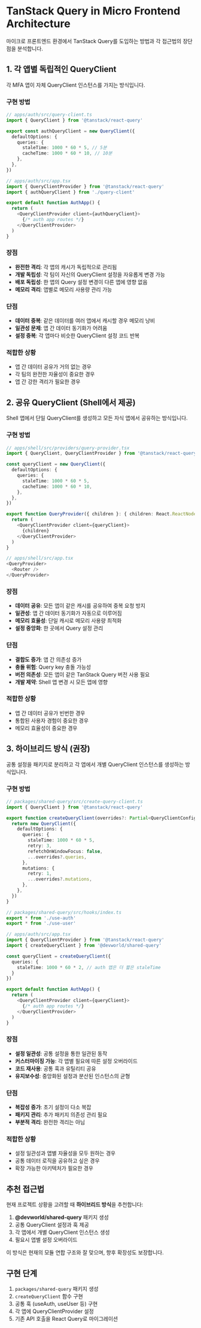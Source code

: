 # TanStack Query in Micro Frontend Architecture

마이크로 프론트엔드 환경에서 TanStack Query를 도입하는 방법과 각 접근법의 장단점을 분석합니다.

## 1. 각 앱별 독립적인 QueryClient

각 MFA 앱이 자체 QueryClient 인스턴스를 가지는 방식입니다.

### 구현 방법

```typescript
// apps/auth/src/query-client.ts
import { QueryClient } from '@tanstack/react-query'

export const authQueryClient = new QueryClient({
  defaultOptions: {
    queries: {
      staleTime: 1000 * 60 * 5, // 5분
      cacheTime: 1000 * 60 * 10, // 10분
    },
  },
})

// apps/auth/src/app.tsx  
import { QueryClientProvider } from '@tanstack/react-query'
import { authQueryClient } from './query-client'

export default function AuthApp() {
  return (
    <QueryClientProvider client={authQueryClient}>
      {/* auth app routes */}
    </QueryClientProvider>
  )
}
```

### 장점
- **완전한 격리**: 각 앱의 캐시가 독립적으로 관리됨
- **개발 독립성**: 각 팀이 자신의 QueryClient 설정을 자유롭게 변경 가능
- **배포 독립성**: 한 앱의 Query 설정 변경이 다른 앱에 영향 없음
- **메모리 격리**: 앱별로 메모리 사용량 관리 가능

### 단점
- **데이터 중복**: 같은 데이터를 여러 앱에서 캐시할 경우 메모리 낭비
- **일관성 문제**: 앱 간 데이터 동기화가 어려움
- **설정 중복**: 각 앱마다 비슷한 QueryClient 설정 코드 반복

### 적합한 상황
- 앱 간 데이터 공유가 거의 없는 경우
- 각 팀의 완전한 자율성이 중요한 경우
- 앱 간 강한 격리가 필요한 경우

## 2. 공유 QueryClient (Shell에서 제공)

Shell 앱에서 단일 QueryClient를 생성하고 모든 자식 앱에서 공유하는 방식입니다.

### 구현 방법

```typescript
// apps/shell/src/providers/query-provider.tsx
import { QueryClient, QueryClientProvider } from '@tanstack/react-query'

const queryClient = new QueryClient({
  defaultOptions: {
    queries: {
      staleTime: 1000 * 60 * 5,
      cacheTime: 1000 * 60 * 10,
    },
  },
})

export function QueryProvider({ children }: { children: React.ReactNode }) {
  return (
    <QueryClientProvider client={queryClient}>
      {children}
    </QueryClientProvider>
  )
}

// apps/shell/src/app.tsx
<QueryProvider>
  <Router />
</QueryProvider>
```

### 장점
- **데이터 공유**: 모든 앱이 같은 캐시를 공유하여 중복 요청 방지
- **일관성**: 앱 간 데이터 동기화가 자동으로 이루어짐
- **메모리 효율성**: 단일 캐시로 메모리 사용량 최적화
- **설정 중앙화**: 한 곳에서 Query 설정 관리

### 단점
- **결합도 증가**: 앱 간 의존성 증가
- **충돌 위험**: Query key 충돌 가능성
- **버전 의존성**: 모든 앱이 같은 TanStack Query 버전 사용 필요
- **개발 제약**: Shell 앱 변경 시 모든 앱에 영향

### 적합한 상황
- 앱 간 데이터 공유가 빈번한 경우
- 통합된 사용자 경험이 중요한 경우
- 메모리 효율성이 중요한 경우

## 3. 하이브리드 방식 (권장)

공통 설정을 패키지로 분리하고 각 앱에서 개별 QueryClient 인스턴스를 생성하는 방식입니다.

### 구현 방법

```typescript
// packages/shared-query/src/create-query-client.ts
import { QueryClient } from '@tanstack/react-query'

export function createQueryClient(overrides?: Partial<QueryClientConfig>) {
  return new QueryClient({
    defaultOptions: {
      queries: {
        staleTime: 1000 * 60 * 5,
        retry: 3,
        refetchOnWindowFocus: false,
        ...overrides?.queries,
      },
      mutations: {
        retry: 1,
        ...overrides?.mutations,
      },
    },
  })
}

// packages/shared-query/src/hooks/index.ts
export * from './use-auth'
export * from './use-user'

// apps/auth/src/app.tsx
import { QueryClientProvider } from '@tanstack/react-query'
import { createQueryClient } from '@devworld/shared-query'

const queryClient = createQueryClient({
  queries: {
    staleTime: 1000 * 60 * 2, // auth 앱은 더 짧은 staleTime
  }
})

export default function AuthApp() {
  return (
    <QueryClientProvider client={queryClient}>
      {/* auth app routes */}
    </QueryClientProvider>
  )
}
```

### 장점
- **설정 일관성**: 공통 설정을 통한 일관된 동작
- **커스터마이징 가능**: 각 앱별 필요에 따른 설정 오버라이드
- **코드 재사용**: 공통 훅과 유틸리티 공유
- **유지보수성**: 중앙화된 설정과 분산된 인스턴스의 균형

### 단점
- **복잡성 증가**: 초기 설정이 다소 복잡
- **패키지 관리**: 추가 패키지 의존성 관리 필요
- **부분적 격리**: 완전한 격리는 아님

### 적합한 상황
- 설정 일관성과 앱별 자율성을 모두 원하는 경우
- 공통 데이터 로직을 공유하고 싶은 경우
- 확장 가능한 아키텍처가 필요한 경우

## 추천 접근법

현재 프로젝트 상황을 고려할 때 **하이브리드 방식**을 추천합니다:

1. **@devworld/shared-query** 패키지 생성
2. 공통 QueryClient 설정과 훅 제공
3. 각 앱에서 개별 QueryClient 인스턴스 생성
4. 필요시 앱별 설정 오버라이드

이 방식은 현재의 모듈 연합 구조와 잘 맞으며, 향후 확장성도 보장합니다.

## 구현 단계

1. `packages/shared-query` 패키지 생성
2. `createQueryClient` 함수 구현
3. 공통 훅 (useAuth, useUser 등) 구현
4. 각 앱에 QueryClientProvider 설정
5. 기존 API 호출을 React Query로 마이그레이션